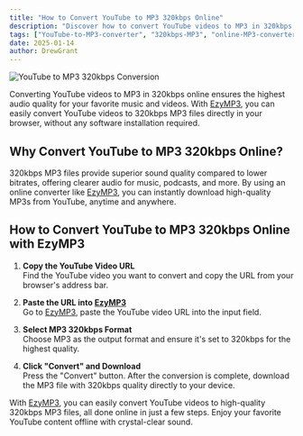 ```yaml
---
title: "How to Convert YouTube to MP3 320kbps Online"
description: "Discover how to convert YouTube videos to MP3 in 320kbps online. Learn the best methods for high-quality audio conversion with ease."
tags: ["YouTube-to-MP3-converter", "320kbps-MP3", "online-MP3-converter"]
date: 2025-01-14
author: DrewGrant
---
```


![YouTube to MP3 320kbps Conversion](/assets/images/blog/illustration-youtube-to-mp3-converter.webp)

Converting YouTube videos to MP3 in 320kbps online ensures the highest audio quality for your favorite music and videos. With [EzyMP3](/), you can easily convert YouTube videos to 320kbps MP3 files directly in your browser, without any software installation required.

## Why Convert YouTube to MP3 320kbps Online?

320kbps MP3 files provide superior sound quality compared to lower bitrates, offering clearer audio for music, podcasts, and more. By using an online converter like [EzyMP3](/), you can instantly download high-quality MP3s from YouTube, anytime and anywhere.

## How to Convert YouTube to MP3 320kbps Online with EzyMP3

1. **Copy the YouTube Video URL**  
   Find the YouTube video you want to convert and copy the URL from your browser's address bar.

2. **Paste the URL into [EzyMP3](/)**  
   Go to [EzyMP3](/), paste the YouTube video URL into the input field.

3. **Select MP3 320kbps Format**  
   Choose MP3 as the output format and ensure it's set to 320kbps for the highest quality.

4. **Click "Convert" and Download**  
   Press the "Convert" button. After the conversion is complete, download the MP3 file with 320kbps quality directly to your device.

With [EzyMP3](/), you can easily convert YouTube videos to high-quality 320kbps MP3 files, all done online in just a few steps. Enjoy your favorite YouTube content offline with crystal-clear sound.

